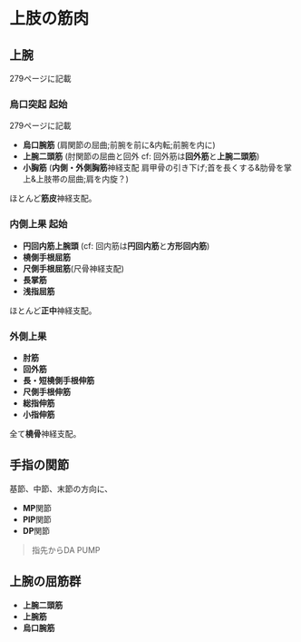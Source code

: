 # 上肢の筋肉

## 上腕
279ページに記載
### 烏口突起 起始
279ページに記載

- **烏口腕筋** (肩関節の屈曲;前腕を前に&内転;前腕を内に)
- **上腕二頭筋** (肘関節の屈曲と回外 cf: 回外筋は**回外筋**と**上腕二頭筋**)
- **小胸筋** (**内側・外側胸筋**神経支配 肩甲骨の引き下げ;首を長くする&肋骨を掌上&上肢帯の屈曲;肩を内旋？)

ほとんど**筋皮**神経支配。

### 内側上果 起始
- **円回内筋上腕頭** (cf: 回内筋は**円回内筋**と**方形回内筋**)
- **橈側手根屈筋**
- **尺側手根屈筋**(尺骨神経支配)
- **長掌筋**
- **浅指屈筋**

ほとんど**正中**神経支配。

### 外側上果
- **肘筋**
- **回外筋**
- **長・短橈側手根伸筋**
- **尺側手根伸筋**
- **総指伸筋**
- **小指伸筋**

全て**橈骨**神経支配。

## 手指の関節
基節、中節、末節の方向に、
- **MP**関節
- **PIP**関節
- **DP**関節

> 指先からDA PUMP

## 上腕の屈筋群
- **上腕二頭筋**
- **上腕筋**
- **烏口腕筋**
